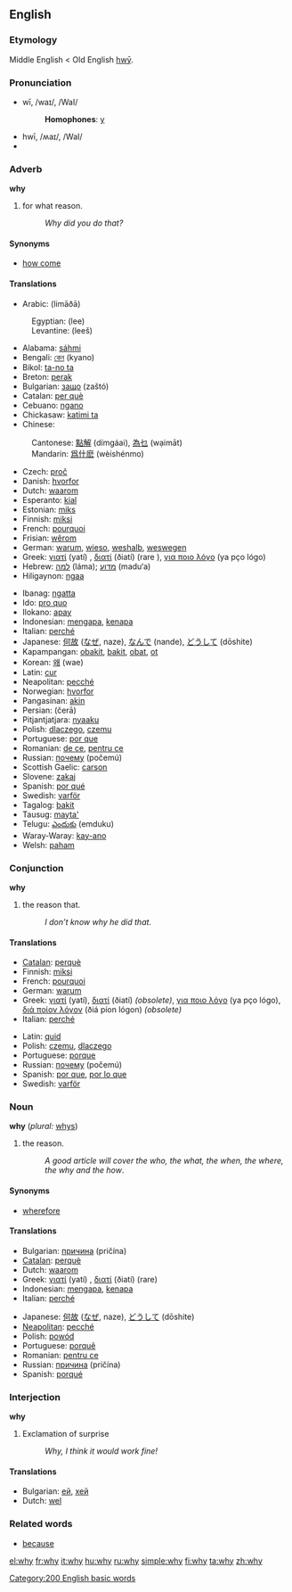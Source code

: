 ==English==

{{rank|call|speak|land|356|why|women|cried|general}}

===Etymology===
Middle English < Old English [[hwy|hwȳ]].

===Pronunciation===
*wī, /waɪ/, /WaI/
*:'''Homophones''': [[y]]
*hwī, /ʍaɪ/, /WaI/
*{{audio|en-us-why.ogg|Audio (US)}}

===Adverb===
'''why'''

#for what reason.
#:''Why did you do that?''

====Synonyms====
*[[how come]]

==== Translations ====
{{top}}
*Arabic: {{ARchar|[[لماذا]]}} (limāðā)
:Egyptian: {{ARchar|[[ليه]]}} (lee)
:Levantine: {{ARchar|[[ليش]]}} (leeš)
*Alabama: [[sáhmi]]
*Bengali: [[কেন]] (kyano)
*Bikol: [[ta-no ta]]
*Breton: [[perak]]
*Bulgarian: [[защо]] (zaštó)
*Catalan: [[per què]]
*Cebuano: [[ngano]]
*Chickasaw: [[katimi ta]]
*Chinese:
:Cantonese: [[點解]] (dímgáai), [[為乜]] (wạimāt)
:Mandarin: [[爲什麽]] (wèishénmo)
*Czech: [[proč]]
*Danish: [[hvorfor]]
*Dutch: [[waarom]]
*Esperanto: [[kial]]
*Estonian: [[miks]]
*Finnish: [[miksi]]
*French: [[pourquoi]]
*Frisian: [[wêrom]]
*German: [[warum]], [[wieso]], [[weshalb]], [[weswegen]]
*Greek: [[γιατί]] (yatí)<!-- (means "why" and "because", but as a neuter noun means "cause" and "reason" ... THIS sort of usage and gram. info belongs on the relevant page, not here)-->, [[διατί]] (ðiatí) (rare<!-- : means only "why"-->), [[για ποιο λόγο]] (ya pço lógo)<!-- (means "for what reason" and it's used a lot)-->
*Hebrew: [[למה]] (láma); [[מדוע]] (madu‘a)
*Hiligaynon: [[ngaa]]
{{mid}}
*Ibanag: [[ngatta]]
*Ido: [[pro quo]]
*Ilokano: [[apay]]
*Indonesian: [[mengapa]], [[kenapa]]
*Italian: [[perché]]
*Japanese: [[何故]] ([[なぜ]], naze), [[なんで]] (nande), [[どうして]] (dōshite)
*Kapampangan: [[obakit]], [[bakit]], [[obat]], [[ot]]
*Korean: [[왜]] (wae)
*Latin: [[cur]]
*Neapolitan: [[pecché]]
*Norwegian: [[hvorfor]]
*Pangasinan: [[akin]]
*Persian: {{FAchar|[[چِرا]]}} (čerā)
*Pitjantjatjara: [[nyaaku]]
*Polish: [[dlaczego]], [[czemu]]
*Portuguese: [[por que]]
*Romanian: [[de ce]], [[pentru ce]]
*Russian: [[почему]] (počemú)
*Scottish Gaelic: [[carson]]
*Slovene: [[zakaj]]
*Spanish: [[por qué]]
*Swedish: [[varför]]
*Tagalog: [[bakit]]
*Tausug: [[mayta']]
*Telugu: [[ఎందుకు]] (emduku)
*Waray-Waray: [[kay-ano]]
*Welsh: [[paham]]
{{bottom}}

===Conjunction===
'''why'''

#the reason that.
#:''I don’t know why he did that''.

====Translations====
{{top}}
*[[Catalan]]: [[perquè]]
*Finnish: [[miksi]]
*French: [[pourquoi]]
*German: [[warum]]
*Greek: [[γιατί]] (yatí), [[διατί]] (ðiatí) ''(obsolete)'', [[για ποιο λόγο]] (ya pço lógo), [[διά ποίον λόγον]] (ðiá píon lógon) ''(obsolete)''
*Italian: [[perché]]
{{mid}}
*Latin: [[quid#Latin|quid]]
*Polish: [[czemu]], [[dlaczego]]
*Portuguese: [[porque]]
*Russian: [[почему]] (počemú)
*Spanish: [[por que]], [[por lo que]]
*Swedish: [[varför]]
{{bottom}}

===Noun===
'''why''' (''plural:'' [[whys]])

#the reason.
#:''A good article will cover the who, the what, the when, the where, the why and the how''.

====Synonyms====
*[[wherefore]]

====Translations====
{{top}}
*Bulgarian: [[причина]] (pričína) {{f}}
*[[Catalan]]: [[perquè]]
*Dutch: [[waarom]] {{n}}
*Greek: [[γιατί]] (yatí) {{n}}, [[διατί]] (ðiatí) (rare) {{n}}
*Indonesian: [[mengapa]], [[kenapa]]
*Italian: [[perché]]
{{mid}}
*Japanese: [[何故]] ([[なぜ]], naze), [[どうして]] (dōshite)
*[[Neapolitan]]: [[pecché]]
*Polish: [[powód]]
*Portuguese: [[porquê]]
*Romanian: [[pentru ce]] 
*Russian: [[причина]] (pričína) {{f}}
*Spanish: [[porqué]] {{m}}
{{bottom}}

===Interjection===
'''why'''

#Exclamation of surprise
#:''Why, I think it would work fine!''

==== Translations ====
*Bulgarian: [[ей]], [[хей]]
*Dutch: [[wel]]

===Related words===
*[[because]]

[[Category:200 English basic words]]

[[el:why]]
[[fr:why]]
[[it:why]]
[[hu:why]]
[[ru:why]]
[[simple:why]]
[[fi:why]]
[[ta:why]]
[[zh:why]]